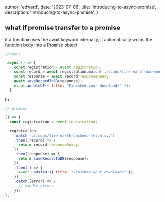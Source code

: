
  author: 'edward',
  date: '2023-07-06',
  title: 'Introducing-to-async-promise',
  description:
    'Introducing-to-async-promise',
}



## what if promise transfer to a promise

if a  function uses the await keyword internally, it automatically wraps the function body into a Promise object
```js
//async

 async () => {
    const registration = event.registration;
    const record = await registration.match('./icons/fire-earth-backend-fetch.svg');
    const response = await record.responseReady
    await saveRecordToDB(response);
    event.updateUI({ title: "Finished your download!" });
  }
```

to 

```js
// promise

() => {
  const registration = event.registration;
  
  registration
    .match('./icons/fire-earth-backend-fetch.svg')
    .then((record) => {
      return record.responseReady;
    })
    .then((response) => {
      return saveRecordToDB(response);
    })
    .then(() => {
      event.updateUI({ title: "Finished your download!" });
    })
    .catch((error) => {
      // handle errors
    });
};

```


